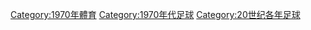 {{Commonscat|1970 in association football}}
{{portal|足球}}
{{Year by category
|m=1
|c=9
|d=7
|y=0
|cat=足球
|sortkey=足球
|parent=20世纪各年足球
|subcat=1970年體育
}}

[[Category:1970年體育|Category:1970年體育]]
[[Category:1970年代足球|Category:1970年代足球]]
[[Category:20世纪各年足球|Category:20世纪各年足球]]